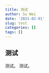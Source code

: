 ```yaml
---
title: 测试
author: Su Wei
date: '2021-02-01'
slug: test
categories: []
tags: []
---
```


## 测试

测试。
测试。
